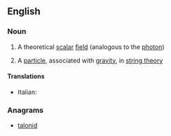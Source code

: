 ==English==
{{wikipedia}}

===Noun===
{{en-noun}}

# {{lb|en|physics}} A theoretical [[scalar]] [[field]] (analogous to the [[photon]])
# {{lb|en|physics}} A [[particle]], associated with [[gravity]], in [[string theory]]

====Translations====
{{trans-top|scalar field}}
{{trans-mid}}
{{trans-bottom}}

{{trans-top|particle}}
* Italian: {{t|it|dilatone|m}}
{{trans-mid}}
{{trans-bottom}}

===Anagrams===
* [[talonid#English|talonid]]
